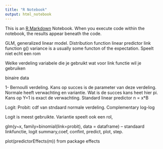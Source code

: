 ```yaml
---
title: "R Notebook"
output: html_notebook
---
```


This is an [R Markdown](http://rmarkdown.rstudio.com) Notebook. When you execute code within the notebook, the results appear beneath the code. 


GLM, generalized linear model. 
Distribution function
linear predictor
link function g()
variance is a usually some functon of the expectation. Speelt niet echt een rom

Welke verdeling
variabele die je gebruikt
wat voor link functie wil je gebruiken

binaire data

1- Bernoulli verdeling. Kans op succes is de parameter van deze verdeling. Normale heeft verwachting en variantie. Wat is de succes kans heet hier pi. Kans op Y=1 is exact de verwachting.
Standard linear predictor n = x*B

Logit:
Probit: cdf van stndaard normale verdeling. 
Complementary log-log

Logit is meest gebruikte. Variantie speelt ook een rol, 

glm(y~x, family=binomial(link=probit), data = dataframe) -- standaard linkfunctie, logit
summary,coef, confint, predict, plot, step.

plot(predictorEffects(m)) from package effects
